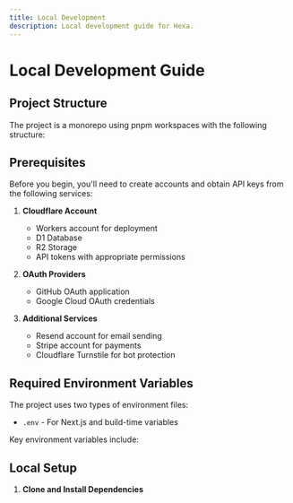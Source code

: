 ```yaml
---
title: Local Development
description: Local development guide for Hexa.
---
```


# Local Development Guide

## Project Structure

The project is a monorepo using pnpm workspaces with the following structure:

## Prerequisites

Before you begin, you'll need to create accounts and obtain API keys from the following services:

1. **Cloudflare Account**

   - Workers account for deployment
   - D1 Database
   - R2 Storage
   - API tokens with appropriate permissions

2. **OAuth Providers**

   - GitHub OAuth application
   - Google Cloud OAuth credentials

3. **Additional Services**
   - Resend account for email sending
   - Stripe account for payments
   - Cloudflare Turnstile for bot protection

## Required Environment Variables

The project uses two types of environment files:

- `.env` - For Next.js and build-time variables

Key environment variables include:

## Local Setup

1. **Clone and Install Dependencies**
